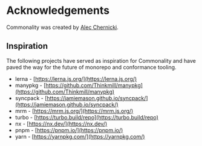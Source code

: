 # Acknowledgements

Commonality was created by [Alec Chernicki](https://twitter.com/alecchernicki).

## Inspiration

The following projects have served as inspiration for Commonality and have paved the way for the future of monorepo and conformance tooling.

- lerna - [https://lerna.js.org/](https://lerna.js.org/)
- manypkg - [https://github.com/Thinkmill/manypkg](https://github.com/Thinkmill/manypkg)
- syncpack - [https://jamiemason.github.io/syncpack/](https://jamiemason.github.io/syncpack/)
- mrm - [https://mrm.js.org/](https://mrm.js.org/)
- turbo - [https://turbo.build/repo](https://turbo.build/repo)
- nx - [https://nx.dev/](https://nx.dev/)
- pnpm - [https://pnpm.io/](https://pnpm.io/)
- yarn - [https://yarnpkg.com/](https://yarnpkg.com/)
